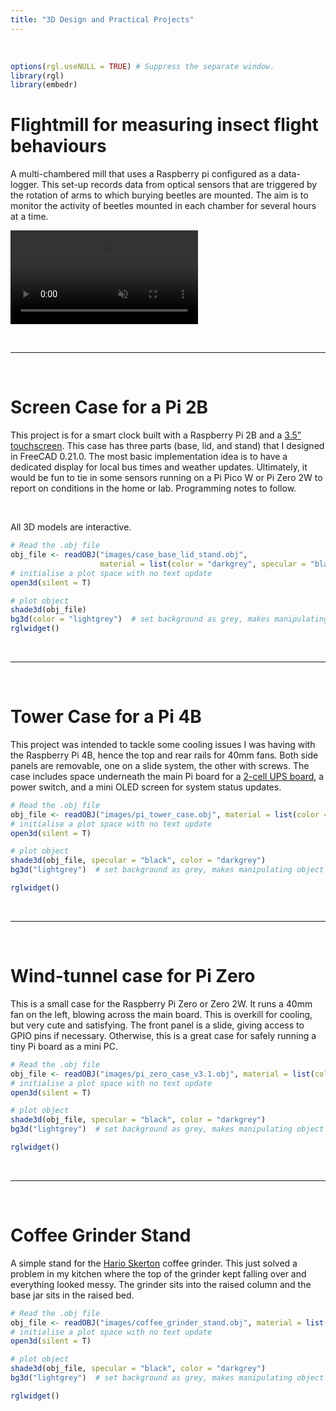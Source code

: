 ```yaml
---
title: "3D Design and Practical Projects"
---
```


\

```r
options(rgl.useNULL = TRUE) # Suppress the separate window.
library(rgl)
library(embedr)
```

# Flightmill for measuring insect flight behaviours

A multi-chambered mill that uses a Raspberry pi configured as a data-logger. This set-up records data from optical sensors that are triggered by the rotation of arms to which burying beetles are mounted. The aim is to monitor the activity of beetles mounted in each chamber for several hours at a time.

``` {=html}
<video controls loop muted>
  <source src="images/flightmill_video.webm" type="video/webm">
Your browser does not support the video tag.
</video>
```

\

------

\

# Screen Case for a Pi 2B

This project is for a smart clock built with a Raspberry Pi 2B and a [3.5" touchscreen](http://www.lcdwiki.com/3.5inch_RPi_Display). This case has three parts (base, lid, and stand) that I designed in FreeCAD 0.21.0. The most basic implementation idea is to have a dedicated display for local bus times and weather updates. Ultimately, it would be fun to tie in some sensors running on a Pi Pico W or Pi Zero 2W to report on conditions in the home or lab. Programming notes to follow.

\

All 3D models are interactive.

```r
# Read the .obj file
obj_file <- readOBJ("images/case_base_lid_stand.obj", 
                    material = list(color = "darkgrey", specular = "black"))
# initialise a plot space with no text update
open3d(silent = T)

# plot object
shade3d(obj_file)
bg3d(color = "lightgrey")  # set background as grey, makes manipulating object easier
rglwidget()
```

\

------

\

# Tower Case for a Pi 4B

This project was intended to tackle some cooling issues I was having with the Raspberry Pi 4B, hence the top and rear rails for 40mm fans. Both side panels are removable, one on a slide system, the other with screws. The case includes space underneath the main Pi board for a [2-cell UPS board](https://thepihut.com/products/uninterruptible-power-supply-ups-hat-b-for-raspberry-pi), a power switch, and a mini OLED screen for system status updates.

```r
# Read the .obj file
obj_file <- readOBJ("images/pi_tower_case.obj", material = list(color = "darkgrey"))
# initialise a plot space with no text update
open3d(silent = T) 

# plot object
shade3d(obj_file, specular = "black", color = "darkgrey")
bg3d("lightgrey")  # set background as grey, makes manipulating object easier

rglwidget()
```

\

------

\


# Wind-tunnel case for Pi Zero

This is a small case for the Raspberry Pi Zero or Zero 2W. It runs a 40mm fan on the left, blowing across the main board. This is overkill for cooling, but very cute and satisfying. The front panel is a slide, giving access to GPIO pins if necessary. Otherwise, this is a great case for safely running a tiny Pi board as a mini PC.

```r
# Read the .obj file
obj_file <- readOBJ("images/pi_zero_case_v3.1.obj", material = list(color = "darkgrey"))
# initialise a plot space with no text update
open3d(silent = T) 

# plot object
shade3d(obj_file, specular = "black", color = "darkgrey")
bg3d("lightgrey")  # set background as grey, makes manipulating object easier

rglwidget()
```


\

------

\


# Coffee Grinder Stand

A simple stand for the [Hario Skerton](https://www.hario.co.uk/products/hario-skerton-plus-ceramic-coffee-grinder) coffee grinder. This just solved a problem in my kitchen where the top of the grinder kept falling over and everything looked messy. The grinder sits into the raised column and the base jar sits in the raised bed.

```r
# Read the .obj file
obj_file <- readOBJ("images/coffee_grinder_stand.obj", material = list(color = "darkgrey"))
# initialise a plot space with no text update
open3d(silent = T) 

# plot object
shade3d(obj_file, specular = "black", color = "darkgrey")
bg3d("lightgrey")  # set background as grey, makes manipulating object easier

rglwidget()
```

